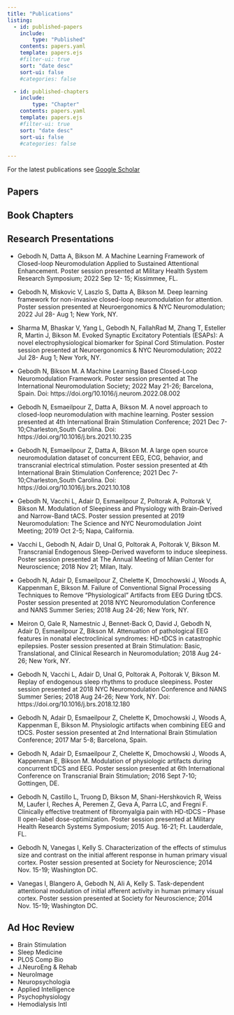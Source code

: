 ```yaml
---
title: "Publications"
listing:
  - id: published-papers
    include: 
        type: "Published"
    contents: papers.yaml
    template: papers.ejs
    #filter-ui: true
    sort: "date desc" 
    sort-ui: false
    #categories: false

  - id: published-chapters
    include: 
        type: "Chapter"
    contents: papers.yaml
    template: papers.ejs
    #filter-ui: true
    sort: "date desc" 
    sort-ui: false
    #categories: false

---
```


For the latest publications see [Google Scholar](https://scholar.google.com/citations?user=ys2YCxIAAAAJ&hl=en)


## Papers

:::{#published-papers}
:::


## Book Chapters

:::{#published-chapters}
:::


## Research Presentations

* Gebodh N, Datta A, Bikson M. A Machine Learning Framework of Closed-loop Neuromodulation Applied to Sustained Attentional Enhancement. Poster session presented at Military Health System Research Symposium; 2022 Sep 12- 15; Kissimmee, FL. 

* Gebodh N, Miskovic V, Laszlo S, Datta A, Bikson M. Deep learning framework for non-invasive closed-loop neuromodulation for attention. Poster session presented at Neuroergonomics & NYC Neuromodulation; 2022 Jul 28- Aug 1; New York, NY. 

* Sharma M, Bhaskar V, Yang L, Gebodh N, FallahRad M, Zhang T, Esteller R, Martin J, Bikson M.  Evoked Synaptic Excitatory Potentials (ESAPs): A novel electrophysiological biomarker for Spinal Cord Stimulation. Poster session presented at Neuroergonomics & NYC Neuromodulation; 2022 Jul 28- Aug 1; New York, NY. 

* Gebodh N, Bikson M. A Machine Learning Based Closed-Loop Neuromodulation Framework.  Poster session presented at The International Neuromodulation Society; 2022 May 21-26; Barcelona, Spain. Doi: https://doi.org/10.1016/j.neurom.2022.08.002

* Gebodh N, Esmaeilpour Z, Datta A, Bikson M. A novel approach to closed-loop neuromodulation with machine learning. Poster session presented at 4th International Brain  Stimulation Conference; 2021 Dec 7-10;Charleston,South Carolina. Doi: https://doi.org/10.1016/j.brs.2021.10.235

* Gebodh N, Esmaeilpour Z, Datta A, Bikson M. A large open source neuromodulation dataset of concurrent EEG, ECG, behavior, and transcranial electrical stimulation. Poster session presented at 4th International Brain  Stimulation Conference; 2021 Dec 7-10;Charleston,South Carolina. Doi: https://doi.org/10.1016/j.brs.2021.10.108  

* Gebodh N, Vacchi L, Adair D, Esmaeilpour Z, Poltorak A, Poltorak V, Bikson M. Modulation of Sleepiness and Physiology with Brain-Derived and Narrow-Band tACS. Poster session presented at 2019 Neuromodulation: The Science and NYC Neuromodulation Joint Meeting; 2019 Oct 2-5; Napa, California.  

* Vacchi L, Gebodh N, Adair D, Unal G, Poltorak A,  Poltorak V, Bikson M. Transcranial Endogenous Sleep-Derived waveform to induce sleepiness. Poster session presented at The Annual Meeting of Milan Center for Neuroscience; 2018 Nov 21; Milan, Italy.

* Gebodh N, Adair D, Esmaeilpour Z, Chelette K, Dmochowski J, Woods A, Kappenman E, Bikson M. Failure of Conventional Signal Processing Techniques to Remove “Physiological” Artifacts from EEG During tDCS. Poster session presented at 2018 NYC Neuromodulation Conference and NANS Summer Series; 2018 Aug 24-26; New York, NY.  

* Meiron O, Gale R, Namestnic J, Bennet-Back O, David J, Gebodh N, Adair D, Esmaeilpour Z, Bikson M. Attenuation of pathological EEG features in nonatal electroclinical syndromes: HD-tDCS in catastrophic epilepsies. Poster session presented at Brain Stimulation: Basic, Translational, and Clinical Research in Neuromodulation; 2018 Aug 24-26; New York, NY.

* Gebodh N, Vacchi L, Adair D, Unal G, Poltorak A,  Poltorak V, Bikson M. Replay of endogenous sleep rhythms to produce sleepiness. Poster session presented at 2018 NYC Neuromodulation Conference and NANS Summer Series; 2018 Aug 24-26; New York, NY. Doi: https://doi.org/10.1016/j.brs.2018.12.180  

* Gebodh N, Adair D, Esmaeilpour Z, Chelette K, Dmochowski J, Woods A, Kappenman E, Bikson M. Physiologic artifacts when combining EEG and tDCS. Poster session presented at 2nd International Brain  Stimulation Conference; 2017 Mar 5-8; Barcelona, Spain.  

* Gebodh N, Adair D, Esmaeilpour Z, Chelette K, Dmochowski J, Woods A, Kappenman E, Bikson M. Modulation of physiologic artifacts during concurrent tDCS and EEG. Poster session presented at 6th International Conference on Transcranial Brain Stimulation; 2016 Sept 7-10; Gottingen, DE.  

* Gebodh N, Castillo L, Truong D, Bikson M, Shani-Hershkovich R, Weiss M, Laufer I, Reches A, Peremen Z, Geva A, Parra LC, and Fregni F. Clinically effective treatment of fibromyalgia pain with HD-tDCS – Phase II open-label dose-optimization. Poster session presented at Military Health Research Systems Symposium; 2015 Aug. 16-21; Ft. Lauderdale, FL. 

* Gebodh N, Vanegas I, Kelly S. Characterization of the effects of stimulus size and contrast on the initial afferent response in human primary visual cortex. Poster session presented at Society for Neuroscience; 2014 Nov. 15-19; Washington DC.  

* Vanegas I, Blangero A, Gebodh N, Ali A, Kelly S. Task-dependent attentional modulation of initial afferent activity in human primary visual cortex. Poster session presented at Society for Neuroscience; 2014 Nov. 15-19; Washington DC. 



## Ad Hoc Review

* Brain Stimulation   
* Sleep Medicine     
* PLOS Comp Bio    
* J.NeuroEng & Rehab
* NeuroImage
* Neuropsychologia
* Applied Intelligence 
* Psychophysiology
* Hemodialysis Intl
